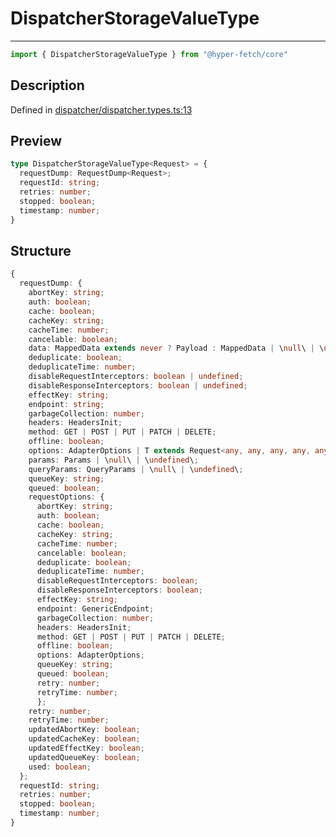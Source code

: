 

# DispatcherStorageValueType

<div class="api-docs__separator" data-reactroot="">

---

</div><div class="api-docs__import" data-reactroot="">

```ts
import { DispatcherStorageValueType } from "@hyper-fetch/core"
```

</div><div class="api-docs__section">

## Description

</div><div class="api-docs__description"><span class="api-docs__do-not-parse">



</span></div><p class="api-docs__definition">

Defined in [dispatcher/dispatcher.types.ts:13](https://github.com/BetterTyped/hyper-fetch/blob/3f01c37e/packages/core/src/dispatcher/dispatcher.types.ts#L13)

</p><div class="api-docs__section">

## Preview

</div><div class="api-docs__preview type">

```ts
type DispatcherStorageValueType<Request> = {
  requestDump: RequestDump<Request>; 
  requestId: string; 
  retries: number; 
  stopped: boolean; 
  timestamp: number; 
}
```

</div><div class="api-docs__section">

## Structure

</div><div class="api-docs__returns">

```ts
{
  requestDump: {
    abortKey: string;
    auth: boolean;
    cache: boolean;
    cacheKey: string;
    cacheTime: number;
    cancelable: boolean;
    data: MappedData extends never ? Payload : MappedData | \null\ | \undefined\;
    deduplicate: boolean;
    deduplicateTime: number;
    disableRequestInterceptors: boolean | undefined;
    disableResponseInterceptors: boolean | undefined;
    effectKey: string;
    endpoint: string;
    garbageCollection: number;
    headers: HeadersInit;
    method: GET | POST | PUT | PATCH | DELETE;
    offline: boolean;
    options: AdapterOptions | T extends Request<any, any, any, any, any, any, infer O, any, any, any, any> ? O : never;
    params: Params | \null\ | \undefined\;
    queryParams: QueryParams | \null\ | \undefined\;
    queueKey: string;
    queued: boolean;
    requestOptions: {
      abortKey: string;
      auth: boolean;
      cache: boolean;
      cacheKey: string;
      cacheTime: number;
      cancelable: boolean;
      deduplicate: boolean;
      deduplicateTime: number;
      disableRequestInterceptors: boolean;
      disableResponseInterceptors: boolean;
      effectKey: string;
      endpoint: GenericEndpoint;
      garbageCollection: number;
      headers: HeadersInit;
      method: GET | POST | PUT | PATCH | DELETE;
      offline: boolean;
      options: AdapterOptions;
      queueKey: string;
      queued: boolean;
      retry: number;
      retryTime: number;
      };
    retry: number;
    retryTime: number;
    updatedAbortKey: boolean;
    updatedCacheKey: boolean;
    updatedEffectKey: boolean;
    updatedQueueKey: boolean;
    used: boolean;
  };
  requestId: string;
  retries: number;
  stopped: boolean;
  timestamp: number;
}
```

</div>